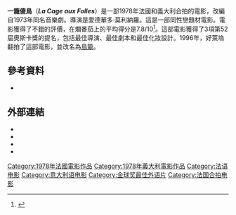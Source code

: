 {{Infobox film
| name = La Cage aux Folles
| image =
| alt = 
| caption = 
| director = [[愛德華多·莫利納羅|愛德華多·莫利納羅]]
| producer = 馬塞洛·達能
| screenplay = {{Plainlist|
* Marcello Danon
* Édouard Molinaro
* Jean Poiret
* [[Francis_Veber|Francis Veber]]
}}
| based on = 
| starring = {{Plainlist|
* [[Ugo_Tognazzi|Ugo Tognazzi]]
* [[Michel_Serrault|Michel Serrault]]
}}
| music = [[顏尼歐·莫利克奈|顏尼歐·莫利克奈]]<ref name="NY Daily News - 21Jan2001- Is Ennio Morricone cinema's greatest living composer?">{{cite news|url=http://articles.nydailynews.com/2001-01-21/entertainment/18169344_1_political-films-cinema-paradiso-sergio-leone|title=Is Ennio Morricone cinema's greatest living composer?|last=Hinckley|first=David|date=January 21, 2001|work=[[Daily_News_(New_York)|Daily News]]|location=New York|accessdate=April 4, 2012}}</ref>
| cinematography = [[Armando_Nannuzzi|Armando Nannuzzi]]
| editing = {{Plainlist|
* Monique Isnardon
* Robert Isnardon
}}
| distributor = [[聯藝公司|聯藝公司]]
| released = {{Film date|df=y|1978|10|25}}
| runtime = 91分<!--Theatrical runtime: 91:03--><ref>{{cite web | url=http://bbfc.co.uk/releases/birds-feather-la-cage-aux-folles-1970 | title=''BIRDS OF A FEATHER (LA CAGE AUX FOLLES)'' (AA) | work=[[British_Board_of_Film_Classification|British Board of Film Classification]] | date=30 January 1980 | accessdate=16 December 2015 | archive-date=2015-12-22 | archive-url=https://web.archive.org/web/20151222160958/http://bbfc.co.uk/releases/birds-feather-la-cage-aux-folles-1970 | dead-url=no }}</ref>
| country = {{Plainlist|
* France
* Italy
}}
| language = {{Plainlist|
* French
* Italian
}}
| budget = 700萬法郎<br><small>（140萬美元）</small>
| gross = 2040萬美元<ref>{{mojo title|lacageauxfolles|La Cage aux Folles}}</ref>
}}
'''一籠傻鳥'''（'''''La Cage aux Folles'''''）是一部1978年法國和義大利合拍的電影，改編自1973年同名音樂劇。導演是愛德華多·莫利納羅。這是一部同性戀題材電影。電影獲得了不錯的評價，在爛番茄上的平均得分是7.8/10<ref>{{cite web | url=http://www.rottentomatoes.com/m/la_jaula_de_las_locas/ | title=La Cage aux Folles (1979) | work=[[Rotten_Tomatoes|Rotten Tomatoes]] | publisher=[[Flixster|Flixster]] | accessdate=16 December 2015 | archive-date=2020-11-17 | archive-url=https://web.archive.org/web/20201117065330/https://www.rottentomatoes.com/m/la_jaula_de_las_locas | dead-url=no }}</ref>。這部電影獲得了3項第52屆奧斯卡獎的提名，包括最佳導演、最佳劇本和最佳化妝設計。1996年，好萊塢翻拍了這部電影，並改名為[[鳥籠_(電影)|鳥籠]]。

==參考資料==
{{Reflist}}
* {{cite book| author=Tropiano, Stephen | year = 2002 | title = The Prime Time Closet: A History of Gays and Lesbians on TV | url=https://archive.org/details/primetimecloseta00trop | publisher = Applause Theatre and Cinema Books | isbn = 978-1-55783-557-4 }}

==外部連結==
* {{IMDb title|77288}}
* {{Mojo title|lacageauxfolles}}
* {{douban|1292791}}
* {{Rotten Tomatoes|la_jaula_de_las_locas}}

{{金球奖最佳外语片}}
{{國家評論協會獎最佳外語片}}
[[Category:1978年法國電影作品|Category:1978年法國電影作品]]
[[Category:1978年義大利電影作品|Category:1978年義大利電影作品]]
[[Category:法语电影|Category:法语电影]]
[[Category:意大利语电影|Category:意大利语电影]]
[[Category:金球奖最佳外语片|Category:金球奖最佳外语片]]
[[Category:法国合拍电影|Category:法国合拍电影]]